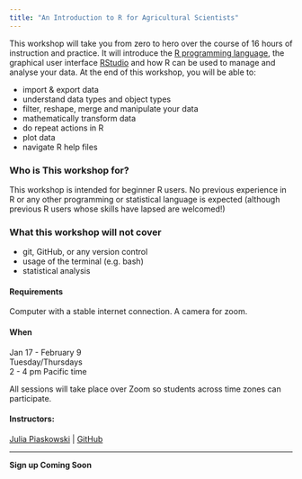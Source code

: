 ```yaml
---
title: "An Introduction to R for Agricultural Scientists"
---
```


This workshop will take you from zero to hero over the course of 16 hours of instruction and practice. It will introduce the [R programming language](https://www.r-project.org/), the graphical user interface [RStudio](https://www.rstudio.com/products/rstudio/) and how R can be used to manage and analyse your data. At the end of this workshop, you will be able to:

-   import & export data
-   understand data types and object types
-   filter, reshape, merge and manipulate your data
-   mathematically transform data
-   do repeat actions in R
-   plot data
-   navigate R help files

### Who is This workshop for?

This workshop is intended for beginner R users. No previous experience in R or any other programming or statistical language is expected (although previous R users whose skills have lapsed are welcomed!)

### What this workshop will not cover

-   git, GitHub, or any version control
-   usage of the terminal (e.g. bash)
-   statistical analysis

#### Requirements

Computer with a stable internet connection. A camera for zoom.

#### When

Jan 17 - February 9\
Tuesday/Thursdays\
2 - 4 pm Pacific time

All sessions will take place over Zoom so students across time zones can participate.

#### Instructors:

[Julia Piaskowski](https://jpiaskowski.gitlab.io/) \| [GitHub](https://github.com/jpiaskowski)

------------------------------------------------------------------------

**Sign up Coming Soon**
